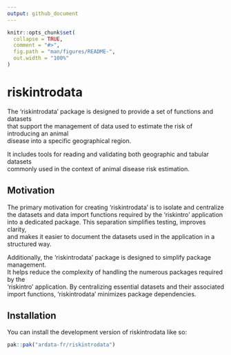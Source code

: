 ```yaml
---
output: github_document
---
```


<!-- README.md is generated from README.Rmd. Please edit that file -->

```r
knitr::opts_chunk$set(
  collapse = TRUE,
  comment = "#>",
  fig.path = "man/figures/README-",
  out.width = "100%"
)
```

# riskintrodata

The 'riskintrodata' package is designed to provide a set of functions and datasets  
that support the management of data used to estimate the risk of introducing an animal  
disease into a specific geographical region.

It includes tools for reading and validating both geographic and tabular datasets  
commonly used in the context of animal disease risk estimation.


## Motivation

The primary motivation for creating 'riskintrodata' is to isolate and centralize
the datasets and data import functions required by the 'riskintro' application  
into a dedicated package. This separation simplifies testing, improves clarity,  
and makes it easier to document the datasets used in the application in a structured way.

Additionally, the 'riskintrodata' package is designed to simplify package management.  
It helps reduce the complexity of handling the numerous packages required by the  
'riskintro' application. By centralizing essential datasets and their associated  
import functions, 'riskintrodata' minimizes package dependencies.


## Installation

You can install the development version of riskintrodata like so:

```r
pak::pak("ardata-fr/riskintrodata")
```



